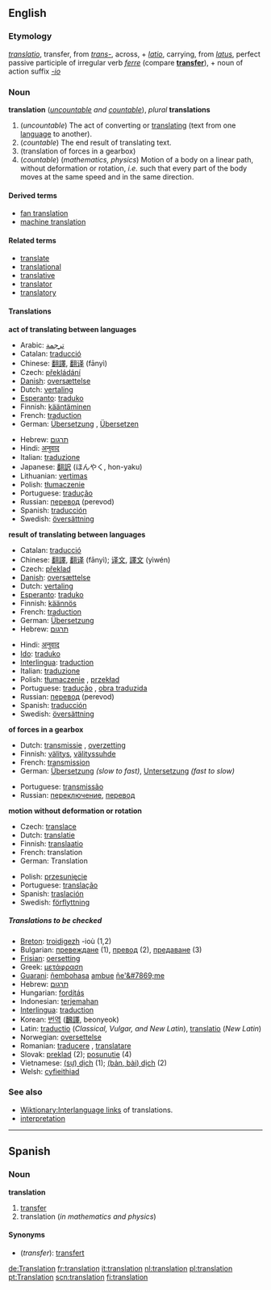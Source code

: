 ==English==
===Etymology===
{{L.}} ''[[translatio]]'', transfer, from ''[[trans-#Latin|trans-]]'', across, + ''[[latio]]'', carrying, from ''[[latus]]'', perfect passive participle of irregular verb ''[[ferre]]'' (compare '''[[transfer]]'''), + noun of action suffix ''[[-io]]''

===Noun===
'''translation''' (''[[uncountable]] and [[countable]]''),  ''plural'' '''translations'''

#(''uncountable'') The act of converting or [[translate|translating]] (text from one [[language]] to another).
#(''countable'') The end result of translating text.
#(translation of forces in a gearbox)<!--needs a proper definition-->
#(''countable'') (''mathematics, physics'') Motion of a body on a linear path, without deformation or rotation, ''i.e.'' such that every part of the body moves at the same speed and in the same direction.

====Derived terms====
*[[fan translation]]
*[[machine translation]]

====Related terms====
*[[translate]]
*[[translational]]
*[[translative]]
*[[translator]]
*[[translatory]]

====Translations====

'''act of translating between languages'''
{{top}}
*Arabic: [[ترجمة]] {{f}}
*Catalan: [[traducció]] {{f}}
*Chinese: [[翻譯]], [[翻译]] (fānyì)
*Czech: [[překládání]] {{n}}
*[[w:Danish language|Danish]]: [[oversættelse]]
*Dutch: [[vertaling]] {{f}}
*[[Esperanto]]: [[traduko]]
*Finnish: [[kääntäminen]]
*French: [[traduction]] {{f}}
*German: [[Übersetzung]] {{f}}, [[Übersetzen]] {{n}}
{{mid}}
*Hebrew: [[תרגום]]
*Hindi: [[अनुवाद]]
*Italian: [[traduzione]] {{f}}
*Japanese: [[翻訳]] (ほんやく, hon-yaku)
*Lithuanian: [[vertimas]] {{m}}
*Polish: [[tłumaczenie]] {{n}}
*Portuguese: [[tradução]] {{f}}
*Russian: [[перевод]] {{m}} (perevod)
*Spanish: [[traducción]] {{f}}
*Swedish: [[översättning]]
{{bottom}}

'''result of translating between languages'''
{{top}}
*Catalan: [[traducció]]
*Chinese: [[翻譯]], [[翻译]] (fānyì); [[译文]], [[譯文]] (yìwén)
*Czech: [[překlad]] {{m}}
*[[w:Danish language|Danish]]: [[oversættelse]]
*Dutch: [[vertaling]] {{f}}
*[[Esperanto]]: [[traduko]]
*Finnish: [[käännös]]
*French: [[traduction]] {{f}}
*German: [[Übersetzung]] {{f}}
*Hebrew: [[תרגום]]
{{mid}}
*Hindi: [[अनुवाद]]
*[[Ido]]: [[traduko]]
*[[Interlingua]]: [[traduction]]
*Italian: [[traduzione]] {{f}}
*Polish: [[tłumaczenie]] {{n}}, [[przekład]] {{m}}
*Portuguese: [[tradução]] {{f}}, [[obra traduzida]] {{f}}
*Russian: [[перевод]] {{m}} (perevod)
*Spanish: [[traducción]] {{f}}
*Swedish: [[översättning]]
{{bottom}}

'''of forces in a gearbox'''
{{top}}
*Dutch: [[transmissie]] {{f}}, [[overzetting]] {{f}}
*Finnish: [[välitys]], [[välityssuhde]]
*French: [[transmission]] {{f}}
*German: [[Übersetzung]] {{f}} ''(slow to fast)'', [[Untersetzung]] {{f}} ''(fast to slow)''
{{mid}}
*Portuguese: [[transmissão]]
*Russian: [[переключение]], [[перевод]]
{{bottom}}

'''motion without deformation or rotation'''
{{top}}
*Czech: [[translace]] {{f}}
*Dutch: [[translatie]] {{f}}
*Finnish: [[translaatio]]
*French: translation {{f}}
*German: Translation {{f}}
{{mid}}
*Polish: [[przesunięcie]] {{n}}
*Portuguese: [[translação]] {{f}}
*Spanish: [[traslación]] {{f}}
*Swedish: [[förflyttning]]
{{bottom}}

=====Translations to be checked=====
<!--Remove this section once all of the translations below have been moved into the tables above.-->
{{checktrans}}

*[[Breton]]: [[troidigezh]] {{f}} -ioù {{p}} (1,2)
*Bulgarian: [[превеждане]] {{n}} (1), [[превод]] {{m}} (2), [[предаване]] {{n}} (3)
*[[Frisian]]: [[oersetting]]
*Greek: [[μετάφραση]] {{f}}
*[[Guarani]]: [[ñembohasa]] [[ambue]] [[ñe'&#7869;]]me
*Hebrew: [[תרגום]]
*Hungarian: [[fordítás]]
*Indonesian: [[terjemah|terjemahan]]
*[[Interlingua]]: [[traduction]]
*Korean: [[번역]] ([[飜譯]], beonyeok)
*Latin: [[traductio]] (''Classical, Vulgar, and New Latin''), [[translatio]] (''New Latin'')
*Norwegian: [[oversettelse]] {{m}}
*Romanian: [[traducere]] {{f}}, [[translatare]] {{f}}
*Slovak: [[preklad]] {{m}} (2); [[posunutie]] {{n}} (4)
*Vietnamese: [[dịch|(sự) dịch]] (1); [[dịch|(bản, bài) dịch]] (2)
*Welsh: [[cyfieithiad]] {{m}}

===See also===
*[[Wiktionary:Interlanguage links]] of translations.
*[[interpretation]]

----
==Spanish==
===Noun===
'''translation''' {{f}}

#[[transfer]]
#translation (''in mathematics and physics'')

====Synonyms====
*(''transfer''): [[transfert]]

[[de:Translation]]
[[fr:translation]]
[[it:translation]]
[[nl:translation]]
[[pl:translation]]
[[pt:Translation]]
[[scn:translation]]
[[fi:translation]]